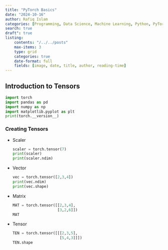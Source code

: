 ```yaml
---
title: "PyTorch Basics"
date: "2024-10-16"
author: Rafiq Islam
categories: [Programming, Data Science, Machine Learning, Python, PyTorch]
search: true
draft": true
listing: 
    contents: "/../../posts"
    max-items: 3
    type: grid
    categories: true
    date-format: full
    fields: [image, date, title, author, reading-time]
---  
```


## Introduction to Tensors  

```python
import torch
import pandas as pd
import numpy as np
import matplotlib.pyplot as plt
print(torch.__version__)
```    

### Creating Tensors  

- Scaler  
  ```python
  scaler = torch.tensor(7)
  print(scaler)
  print(scaler.ndim)
  ```  

- Vector  
  ```python
  vec = torch.tensor([2,3,4])
  print(vec.ndim)
  print(vec.shape)
  ```  

- Matrix  
  ```python
  MAT = torch.tensor([[2,3,4],
                      [3,2,6]])
  MAT
  ```  

- Tensor  
  ```python
  TEN = torch.tensor([[[2,3,5],
                       [5,4,3]]])
  TEN.shape
  ```

